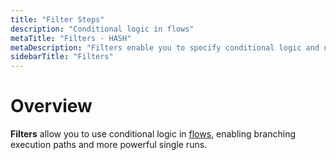 ```yaml
---
title: "Filter Steps"
description: "Conditional logic in flows"
metaTitle: "Filters - HASH"
metaDescription: "Filters enable you to specify conditional logic and unlock branching paths in flows"
sidebarTitle: "Filters"
---
```


# Overview

**Filters** allow you to use conditional logic in [flows](/guide/flows), enabling branching execution paths and more powerful single runs.